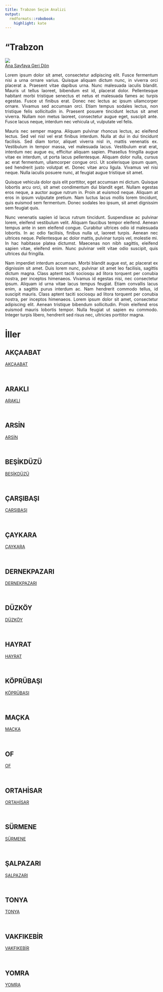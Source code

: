 ```yaml
---
title: Trabzon Seçim Analizi
output:
  rmdformats::robobook:
    highlight: kate
---
```

# "Trabzon

<img src="https://ontheworldmap.com/turkey/map-of-turkey.jpg" ><br>
 <a href="https://aiasci.github.io/secimdeneme/">Ana Sayfaya Geri Dön</a> <br>


::: {style="text-align: justify;"}
Lorem ipsum dolor sit amet, consectetur adipiscing elit. Fusce fermentum nisi a urna ornare varius. Quisque aliquam dictum nunc, in viverra orci placerat a. Praesent vitae dapibus urna. Nunc malesuada iaculis blandit. Mauris ut tellus laoreet, bibendum est id, placerat dolor. Pellentesque habitant morbi tristique senectus et netus et malesuada fames ac turpis egestas. Fusce ut finibus erat. Donec nec lectus ac ipsum ullamcorper ornare. Vivamus sed accumsan orci. Etiam tempus sodales lectus, non tristique felis sollicitudin in. Praesent posuere tincidunt lectus sit amet viverra. Nullam non metus laoreet, consectetur augue eget, suscipit ante. Fusce lacus neque, interdum nec vehicula ut, vulputate vel felis.
:::


::: {style="text-align: justify;"}
Mauris nec semper magna. Aliquam pulvinar rhoncus lectus, ac eleifend lectus. Sed vel nisl vel erat finibus interdum. Nulla at dui in dui tincidunt facilisis. Sed diam tortor, aliquet viverra nisl in, mattis venenatis ex. Vestibulum in tempor massa, vel malesuada lacus. Vestibulum erat erat, interdum nec augue eu, efficitur aliquam sapien. Phasellus fringilla augue vitae ex interdum, ut porta lacus pellentesque. Aliquam dolor nulla, cursus ac erat fermentum, ullamcorper congue orci. Ut scelerisque ipsum quam, sed hendrerit justo volutpat et. Donec vitae arcu ligula. Vivamus vel nisi neque. Nulla iaculis posuere nunc, at feugiat augue tristique sit amet.
:::


::: {style="text-align: justify;"}
Quisque vehicula dolor quis elit porttitor, eget accumsan mi dictum. Quisque lobortis arcu orci, sit amet condimentum dui blandit eget. Nullam egestas eros neque, a auctor augue rutrum in. Proin at euismod neque. Aliquam at eros in ipsum vulputate pretium. Nam luctus lacus mollis lorem tincidunt, quis euismod sem fermentum. Donec sodales leo ipsum, sit amet dignissim sem feugiat quis.
:::


::: {style="text-align: justify;"}
Nunc venenatis sapien id lacus rutrum tincidunt. Suspendisse ac pulvinar lorem, eleifend vestibulum velit. Aliquam faucibus tempor eleifend. Aenean tempus ante in sem eleifend congue. Curabitur ultrices odio id malesuada lobortis. In ac odio facilisis, finibus nulla ut, laoreet turpis. Aenean nec ultrices neque. Pellentesque ac dolor mattis, pulvinar turpis vel, molestie mi. In hac habitasse platea dictumst. Maecenas non nibh sagittis, eleifend sapien vitae, eleifend enim. Nunc pulvinar velit vitae odio suscipit, quis ultrices dui fringilla.
:::


::: {style="text-align: justify;"}
Nam imperdiet interdum accumsan. Morbi blandit augue est, ac placerat ex dignissim sit amet. Duis lorem nunc, pulvinar sit amet leo facilisis, sagittis dictum magna. Class aptent taciti sociosqu ad litora torquent per conubia nostra, per inceptos himenaeos. Vivamus id egestas nisi, nec consectetur ipsum. Aliquam id urna vitae lacus tempus feugiat. Etiam convallis lacus enim, a sagittis purus interdum ac. Nam hendrerit commodo tellus, id suscipit mauris. Class aptent taciti sociosqu ad litora torquent per conubia nostra, per inceptos himenaeos. Lorem ipsum dolor sit amet, consectetur adipiscing elit. Aenean tristique bibendum sollicitudin. Proin eleifend eros euismod mauris lobortis tempor. Nulla feugiat ut sapien eu commodo. Integer turpis libero, hendrerit sed risus nec, ultricies porttitor magna. 
:::

# İller


## AKÇAABAT

 <a href="AKÇAABAT">AKÇAABAT</a> 

<br>


## ARAKLI

 <a href="ARAKLI">ARAKLI</a> 

<br>


## ARSİN

 <a href="ARSİN">ARSİN</a> 

<br>


## BEŞİKDÜZÜ

 <a href="BEŞİKDÜZÜ">BEŞİKDÜZÜ</a> 

<br>


## ÇARŞIBAŞI

 <a href="ÇARŞIBAŞI">ÇARŞIBAŞI</a> 

<br>


## ÇAYKARA

 <a href="ÇAYKARA">ÇAYKARA</a> 

<br>


## DERNEKPAZARI

 <a href="DERNEKPAZARI">DERNEKPAZARI</a> 

<br>


## DÜZKÖY

 <a href="DÜZKÖY">DÜZKÖY</a> 

<br>


## HAYRAT

 <a href="HAYRAT">HAYRAT</a> 

<br>


## KÖPRÜBAŞI

 <a href="KÖPRÜBAŞI">KÖPRÜBAŞI</a> 

<br>


## MAÇKA

 <a href="MAÇKA">MAÇKA</a> 

<br>


## OF

 <a href="OF">OF</a> 

<br>


## ORTAHİSAR

 <a href="ORTAHİSAR">ORTAHİSAR</a> 

<br>


## SÜRMENE

 <a href="SÜRMENE">SÜRMENE</a> 

<br>


## ŞALPAZARI

 <a href="ŞALPAZARI">ŞALPAZARI</a> 

<br>


## TONYA

 <a href="TONYA">TONYA</a> 

<br>


## VAKFIKEBİR

 <a href="VAKFIKEBİR">VAKFIKEBİR</a> 

<br>


## YOMRA

 <a href="YOMRA">YOMRA</a> 

<br>
